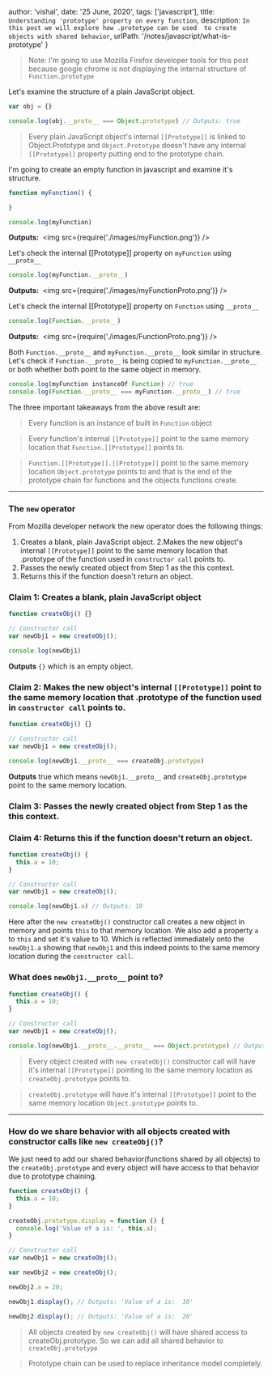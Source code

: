 
  author: 'vishal',
  date: '25 June, 2020',
  tags: ['javascript'],
  title: `Understanding 'prototype' property on every function`,
  description: `In this post we will explore how .prototype can be used 
  to create objects with shared behavior`,
  urlPath: '/notes/javascript/what-is-prototype'
}

> Note: I'm going to use Mozilla Firefox developer tools for this post 
because google chrome is not displaying the internal structure of `Function.prototype`

Let's examine the structure of a plain JavaScript object.

```js
var obj = {}

console.log(obj.__proto__ === Object.prototype) // Outputs: true
```

> Every plain JavaScript object's internal `[[Prototype]]` is linked to Object.Prototype 
and `Object.Prototype` doesn't have any internal `[[Prototype]]` property putting
end to the prototype chain. 


I'm going to create an empty function in javascript and examine it's structure.


```js 
function myFunction() {

}

console.log(myFunction) 
```
**Outputs:**
<Img>
  <img src={require('./images/myFunction.png')} />
</Img>

Let's check the internal [[Prototype]] property on `myFunction` using `__proto__`
```js
console.log(myFunction.__proto__) 
```

**Outputs:**
<Img>
  <img src={require('./images/myFunctionProto.png')} />
</Img>

Let's check the internal [[Prototype]] property on `Function` using `__proto__`
````js
console.log(Function.__proto__) 
````
**Outputs:**
<Img>
  <img src={require('./images/FunctionProto.png')} />
</Img>

Both `Function.__proto__` and `myFunction.__proto__` look similar in structure. 
Let's check if `Function.__proto__` is being copied to `myFunction.__proto__` or
both whether both point to the same object in memory.

````js
console.log(myFunction instanceOf Function) // true
console.log(Function.__proto__ === myFunction.__proto__) // true 
````

The three important takeaways from the above result are:
> Every function is an instance of built in `Function` object 

> Every function's internal `[[Prototype]]` point to the same memory location that
`Function.[[Prototype]]` points to.

> `Function.[[Prototype]].[[Prototype]]` point to the same memory location `Object.prototype` 
points to and that is the end of the prototype chain for functions and the objects functions create.  

***

### The `new` operator

From Mozilla developer network the new operator does the following things:

1. Creates a blank, plain JavaScript object.
2.Makes the new object's internal `[[Prototype]]` point to the same memory location 
that .prototype of the function used in `constructor call` points to.
3. Passes the newly created object from Step 1 as the this context.
4. Returns this if the function doesn't return an object.

### Claim 1: Creates a blank, plain JavaScript object

```js
function createObj() {}

// Constructor call
var newObj1 = new createObj();

console.log(newObj1)
```
**Outputs** `{}` which is an empty object.

### Claim 2: Makes the new object's internal `[[Prototype]]` point to the same memory location that .prototype of the function used in `constructor call` points to.
```js
function createObj() {}

// Constructor call
var newObj1 = new createObj();

console.log(newObj1.__proto__ === createObj.prototype)
```

**Outputs** true which means `newObj1.__proto__` and `createObj.prototype` point
to the same memory location.

### Claim 3: Passes the newly created object from Step 1 as the this context.
### Claim 4: Returns this if the function doesn't return an object.

```js
function createObj() {
  this.a = 10;
}

// Constructor call
var newObj1 = new createObj();

console.log(newObj1.a) // Outputs: 10
```

Here after the `new createObj()` constructor call creates a new object in memory 
and points `this` to that memory location. We also add a property `a` to `this`
and set it's value to 10. Which is reflected immediately onto the `newObj1.a` showing
that `newObj1` and this indeed points to the same memory location during the `constructor call`.

### What does `newObj1.__proto__` point to?

```js
function createObj() {
  this.a = 10;
}

// Constructor call
var newObj1 = new createObj();

console.log(newObj1.__proto__.__proto__ === Object.prototype) // Outputs: true
```

> Every object created with `new createObj()` constructor call will have it's internal
`[[Prototype]]` pointing to the same memory location as `createObj.prototype` points to.

> `createObj.prototype` will have it's internal `[[Prototype]]` point to the same memory
location `Object.prototype` points to.

***

### How do we share behavior with all objects created with constructor calls like `new createObj()`?

We just need to add our shared behavior(functions shared by all objects) to the 
`createObj.prototype` and every object will have access to that behavior due to 
prototype chaining.


```js
function createObj() {
  this.a = 10;
}

createObj.prototype.display = function () {
  console.log('Value of a is: ', this.a);
}

// Constructor call
var newObj1 = new createObj();

var newObj2 = new createObj();

newObj2.a = 20;

newObj1.display(); // Outputs: 'Value of a is:  10'

newObj2.display(); // Outputs: 'Value of a is:  20'
```

> All objects created by `new createObj()` will have shared access to createObj.prototype.
So we can add all shared behavior to `createObj.prototype` 


> Prototype chain can be used to replace inheritance model completely. 


